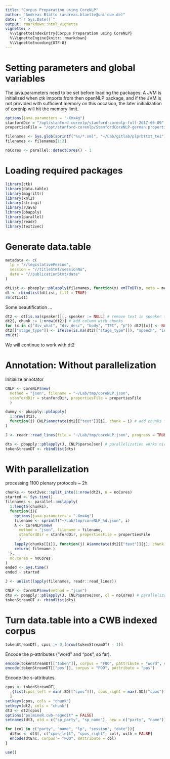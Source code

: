 ```yaml
---
title: "Corpus Preparation using CoreNLP"
author: "Andreas Blätte (andreas.blaette@uni-due.de)"
date: "`r Sys.Date()`"
output: rmarkdown::html_vignette
vignette: >
  %\VignetteIndexEntry{Corpus Preparation using CoreNLP}
  %\VignetteEngine{knitr::rmarkdown}
  %\VignetteEncoding{UTF-8}
---
```


# Setting parameters and global variables

The java.parameters need to be set before loading the packages: A JVM is initialized when ctk imports from then openNLP package, and if the JVM is not provided with sufficient memory on this occasion, the later initialization of corenlp will hit the memory limit.
  
```r
options(java.parameters = "-Xmx4g")  
stanfordDir = "/opt/stanford-corenlp/stanford-corenlp-full-2017-06-09"
propertiesFile = "/opt/stanford-corenlp/StanfordCoreNLP-german.properties"
```

```r
filenames <- Sys.glob(sprintf("%s/*.xml", "~/Lab/gitlab/plprbttxt_tei"))
filenames <- filenames[1:2]
```

```r
noCores <- parallel::detectCores() - 1
```


# Loading required packages

```r
library(ctk)
library(data.table)
library(magrittr)
library(xml2)
library(stringi)
library(rJava)
library(pbapply)
library(parallel)
library(readr)
library(text2vec)
```


# Generate data.table

```r
metadata <- c(
  lp = "//legislativePeriod",
  session = "//titleStmt/sessionNo",
  date = "//publicationStmt/date"
)
```


```r
dtList <- pbapply::pblapply(filenames, function(x) xmlToDT(x, meta = metadata), cl = noCores)
dt <- rbindlist(dtList, fill = TRUE)
rm(dtList)
```

Some beautification ...

```r
dt2 <- dt[is.na(speaker)][, speaker := NULL] # remove text in speaker tag
dt2[, chunk := 1:nrow(dt2)] # add column with chunks
for (x in c("div_what", "div_desc", "body", "TEI", "p")) dt2[[x]] <- NULL
dt2[["stage_type"]] <- ifelse(is.na(dt2[["stage_type"]]), "speech", "interjection")
rm(dt)
```

We will continue to work with dt2


# Annotation: Without parallelization

Initialize annotator

```r
CNLP <- CoreNLP$new(
  method = "json", filename = "~/Lab/tmp/coreNLP.json",
  stanfordDir = stanfordDir, propertiesFile = propertiesFile
  )
```

```r
dummy <- pbapply::pblapply(
  1:nrow(dt2),
  function(i) CNLP$annotate(dt2[["text"]][i], chunk = i) # add chunks for matching with metadata table
)
```

```r
J <- readr::read_lines(file = "~/Lab/tmp/coreNLP.json", progress = TRUE)
```

```r
dts <- pbapply::pblapply(J, CNLP$parseJson) # parallelization works nicely here
tokenStreamDT <- rbindlist(dts)
```


# With parallelization

processing 1100 plenary protocols ~ 2h 

```r
chunks <- text2vec::split_into(1:nrow(dt2), n = noCores)
started <- Sys.time()
filenames <- parallel::mclapply(
  1:length(chunks),
  function(i){
    options(java.parameters = "-Xmx4g")
    filename <- sprintf("~/Lab/tmp/coreNLP_%d.json", i)
    A <- CoreNLP$new(
      method = "json", filename = filename,
      stanfordDir = stanfordDir, propertiesFile = propertiesFile
      )
    lapply(chunks[[i]], function(j) A$annotate(dt2[["text"]][j], chunk = j))
    return( filename )
  },
  mc.cores = noCores
)
ended <- Sys.time()
ended - started
```


```r
J <- unlist(lapply(filenames, readr::read_lines))
```


```r
CNLP <- CoreNLP$new(method = "json")
dts <- pbapply::pblapply(J, CNLP$parseJson, cl = noCores) # parallelization works nicely here
tokenStreamDT <- rbindlist(dts)
```


# Turn data.table into a CWB indexed corpus

```r
tokenStreamDT[, cpos := 0:(nrow(tokenStreamDT) - 1)]
```

Encode the p-attributes ("word" and "pos", so far).

```r
encode(tokenStreamDT[["token"]], corpus = "FOO", pAttribute = "word", encoding = "UTF-8")
encode(tokenStreamDT[["pos"]], corpus = "FOO", pAttribute = "pos")
```

Encode the s-attributes.

```r
cpos <- tokenStreamDT[
  ,{list(cpos_left = min(.SD[["cpos"]]), cpos_right = max(.SD[["cpos"]]))}, by = "chunk"
  ]
setkeyv(cpos, cols = "chunk")
setkeyv(dt2, cols = "chunk")
dt3 <- dt2[cpos]
options("polmineR.cwb-regedit" = FALSE)
setnames(dt3, old = c("sp_party", "sp_name"), new = c("party", "name"))
```

```r
for (col in c("party", "name", "lp", "session", "date")){
  dtEnc <- dt3[, c("cpos_left", "cpos_right", col), with = FALSE]
  encode(dtEnc, corpus = "FOO", sAttribute = col)
}
```

```r
use()
```